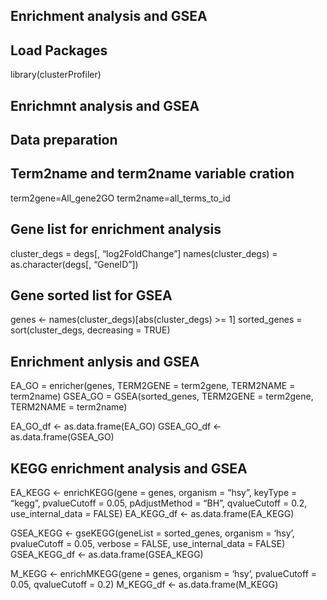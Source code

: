 ## Enrichment analysis and GSEA

## Load Packages
library(clusterProfiler)

## Enrichmnt analysis and GSEA

## Data preparation

## Term2name and term2name variable cration
term2gene=All_gene2GO
term2name=all_terms_to_id

## Gene list for enrichment analysis
cluster_degs = degs[, "log2FoldChange"]
names(cluster_degs) = as.character(degs[, "GeneID"])

## Gene sorted list for GSEA
genes <- names(cluster_degs)[abs(cluster_degs) >= 1]
sorted_genes = sort(cluster_degs, decreasing = TRUE)

## Enrichment anlysis and GSEA
EA_GO = enricher(genes, TERM2GENE = term2gene, TERM2NAME = term2name)
GSEA_GO = GSEA(sorted_genes, TERM2GENE = term2gene, TERM2NAME = term2name)

EA_GO_df <- as.data.frame(EA_GO)
GSEA_GO_df <- as.data.frame(GSEA_GO)

## KEGG enrichment analysis and GSEA
EA_KEGG <- enrichKEGG(gene = genes, 
                 organism = "hsy",
                 keyType = "kegg",
                 pvalueCutoff = 0.05,
                 pAdjustMethod = "BH",
                 qvalueCutoff = 0.2,
                 use_internal_data = FALSE)
EA_KEGG_df <- as.data.frame(EA_KEGG)

GSEA_KEGG <- gseKEGG(geneList = sorted_genes,
               organism = 'hsy',
               pvalueCutoff = 0.05,
               verbose  = FALSE,
               use_internal_data = FALSE)
GSEA_KEGG_df <- as.data.frame(GSEA_KEGG)

M_KEGG <- enrichMKEGG(gene = genes,
                   organism = 'hsy',
                   pvalueCutoff = 0.05,
                   qvalueCutoff = 0.2)
M_KEGG_df <- as.data.frame(M_KEGG)
